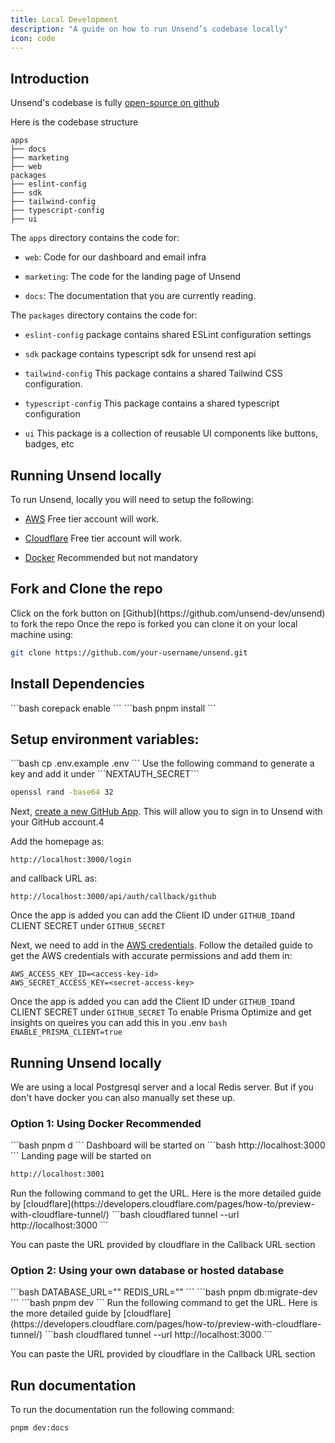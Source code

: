 ```yaml
---
title: Local Development
description: "A guide on how to run Unsend’s codebase locally"
icon: code
---
```


## Introduction

Unsend's codebase is fully [open-source on github](https://github.com/unsend-dev/unsend)

Here is the codebase structure

  ``` 
apps
  ├── docs
  ├── marketing
  ├── web
packages
  ├── eslint-config
  ├── sdk
  ├── tailwind-config
  ├── typescript-config
  ├── ui 
  ```

The ```apps``` directory contains the code for:

- ```web```: Code for our dashboard and email infra

- ```marketing```: The code for the landing page of Unsend

- ```docs```: The documentation that you are currently reading.

The ```packages``` directory contains the code for:

- ```eslint-config```  package contains shared ESLint configuration settings

- ```sdk``` package contains typescript sdk for unsend rest api

- ```tailwind-config``` This package contains a shared Tailwind CSS configuration.

- ```typescript-config``` This package contains a shared typescript configuration

- ```ui``` This package is a collection of reusable UI components like buttons, badges, etc

## Running Unsend locally

To run Unsend, locally you will need to setup the following:

- [AWS](https://aws.amazon.com/) Free tier account will work.

- [Cloudflare](https://www.cloudflare.com/) Free tier account will work.

- [Docker](https://docs.docker.com/engine/install/) Recommended but not mandatory

## Fork and Clone the repo

<Steps>
  <Step title="Fork the repo">
    Click on the fork button on [Github](https://github.com/unsend-dev/unsend) to fork the repo
  </Step>
  <Step title="Clone the repo">
  Once the repo is forked you can clone it on your local machine using:

  ```bash
  git clone https://github.com/your-username/unsend.git
  ```
  </Step>
</Steps>

## Install Dependencies

<Steps>
<Step>
```bash
corepack enable
```
</Step>

<Step>
```bash
pnpm install
```
</Step>
</Steps>

## Setup environment variables:

<Steps>
    <Step title="Copy the env.example file into .env">
    ```bash
     cp .env.example .env
     ```
  </Step>
  <Step title="Nextauth secret">
  Use the following command to generate a key and add it under ```NEXTAUTH_SECRET```

  ```bash
  openssl rand -base64 32
  ```
  </Step>
  <Step title="Setup Github Oauth">

  Next, [create a new GitHub App](https://github.com/settings/applications/new). This will allow you to sign in to Unsend with your GitHub account.4

  Add the homepage as:
  
  ```
  http://localhost:3000/login
  ```

  and callback URL as:
  ```
  http://localhost:3000/api/auth/callback/github
  ```

  Once the app is added you can add the Client ID under ``GITHUB_ID``and CLIENT SECRET under ```GITHUB_SECRET```
  </Step>
    <Step title="Setup AWS credentials">

  Next, we need to add in the [AWS credentials](https://docs.unsend.dev/get-started/create-aws-credentials). Follow the detailed guide to get the AWS credentials with accurate permissions and add them in:
  
  ```
 AWS_ACCESS_KEY_ID=<access-key-id>
 AWS_SECRET_ACCESS_KEY=<secret-access-key>
  ```

  Once the app is added you can add the Client ID under ``GITHUB_ID``and CLIENT SECRET under ```GITHUB_SECRET```
  </Step>
    <Step title="Optional: Enable prisma optimize">
     To enable Prisma Optimize and get insights on queires you can add this in you .env
    ```bash
    ENABLE_PRISMA_CLIENT=true
    ```
  </Step>
</Steps>

## Running Unsend locally
We are using a local Postgresql server and a local Redis server. But if you don't have docker you can also manually set these up.

### Option 1: Using Docker Recommended
<Steps>
<Step title="Start the dashboard">
```bash
pnpm d
```
</Step>
<Step title="Dashboard and Landing page will start running">
Dashboard will be started on
```bash
http://localhost:3000
```
Landing page will be started on

```bash
http://localhost:3001
```
</Step>
<Step title="Once you login with Github you will be prompted with SES settings. You will need to run cloudflare tunnel to add the callback URL">
Run the following command to get the URL. Here is the more detailed guide by [cloudflare](https://developers.cloudflare.com/pages/how-to/preview-with-cloudflare-tunnel/)
```bash
cloudflared tunnel --url http://localhost:3000
```

You can paste the URL provided by cloudflare in the Callback URL section

</Step>
</Steps>

### Option 2: Using your own database or hosted database
<Steps>
<Step title="Set up your PostgreSQL and Redis database in Environment Variables">
```bash
DATABASE_URL=""
REDIS_URL=""
```
</Step>
<Step title="Migrate the database">
```bash
pnpm db:migrate-dev
```
</Step>
<Step title="Start the development server">
```bash
pnpm dev
```
</Step>
<Step title="Once you login with Github you will be prompted with SES settings. You will need to run cloudflare tunnel to add the callback URL">
Run the following command to get the URL. Here is the more detailed guide by [cloudflare](https://developers.cloudflare.com/pages/how-to/preview-with-cloudflare-tunnel/)
```bash
cloudflared tunnel --url http://localhost:3000
```

You can paste the URL provided by cloudflare in the Callback URL section

</Step>
</Steps>


## Run documentation

To run the documentation run the following command:

```bash
pnpm dev:docs
```
